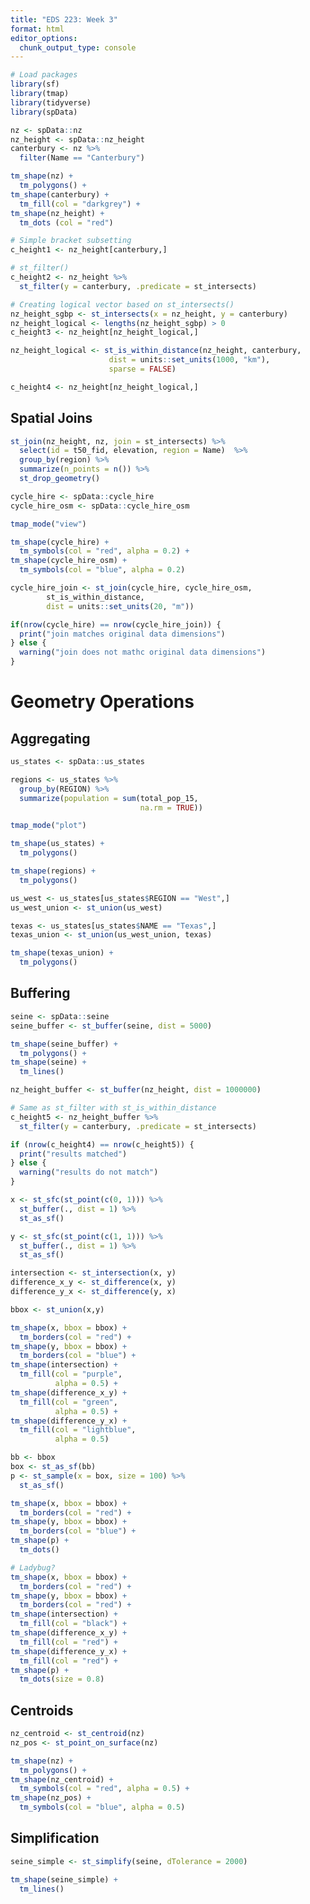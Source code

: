 ```yaml
---
title: "EDS 223: Week 3"
format: html
editor_options: 
  chunk_output_type: console
---
```


```r
# Load packages
library(sf)
library(tmap)
library(tidyverse)
library(spData)
```

```r
nz <- spData::nz
nz_height <- spData::nz_height
canterbury <- nz %>%
  filter(Name == "Canterbury")

tm_shape(nz) +
  tm_polygons() +
tm_shape(canterbury) +
  tm_fill(col = "darkgrey") +
tm_shape(nz_height) +
  tm_dots (col = "red")
```

```r
# Simple bracket subsetting
c_height1 <- nz_height[canterbury,]

# st_filter()
c_height2 <- nz_height %>%
  st_filter(y = canterbury, .predicate = st_intersects)

# Creating logical vector based on st_intersects()
nz_height_sgbp <- st_intersects(x = nz_height, y = canterbury)
nz_height_logical <- lengths(nz_height_sgbp) > 0
c_height3 <- nz_height[nz_height_logical,]
```

```r
nz_height_logical <- st_is_within_distance(nz_height, canterbury,
                      dist = units::set_units(1000, "km"),
                      sparse = FALSE)

c_height4 <- nz_height[nz_height_logical,]
```

## Spatial Joins

```r
st_join(nz_height, nz, join = st_intersects) %>%
  select(id = t50_fid, elevation, region = Name)  %>%
  group_by(region) %>%
  summarize(n_points = n()) %>%
  st_drop_geometry()
```

```r
cycle_hire <- spData::cycle_hire
cycle_hire_osm <- spData::cycle_hire_osm

tmap_mode("view")

tm_shape(cycle_hire) +
  tm_symbols(col = "red", alpha = 0.2) +
tm_shape(cycle_hire_osm) +
  tm_symbols(col = "blue", alpha = 0.2)
```

```r
cycle_hire_join <- st_join(cycle_hire, cycle_hire_osm,
        st_is_within_distance,
        dist = units::set_units(20, "m"))
```

```r
if(nrow(cycle_hire) == nrow(cycle_hire_join)) {
  print("join matches original data dimensions")
} else {
  warning("join does not mathc original data dimensions")
}
```

# Geometry Operations

## Aggregating

```r
us_states <- spData::us_states

regions <- us_states %>%
  group_by(REGION) %>%
  summarize(population = sum(total_pop_15, 
                             na.rm = TRUE))

tmap_mode("plot")

tm_shape(us_states) +
  tm_polygons()

tm_shape(regions) +
  tm_polygons()
```

```r
us_west <- us_states[us_states$REGION == "West",]
us_west_union <- st_union(us_west)

texas <- us_states[us_states$NAME == "Texas",]
texas_union <- st_union(us_west_union, texas)

tm_shape(texas_union) +
  tm_polygons()
```

## Buffering

```r
seine <- spData::seine
seine_buffer <- st_buffer(seine, dist = 5000)

tm_shape(seine_buffer) +
  tm_polygons() +
tm_shape(seine) +
  tm_lines()
```

```r
nz_height_buffer <- st_buffer(nz_height, dist = 1000000)

# Same as st_filter with st_is_within_distance
c_height5 <- nz_height_buffer %>%
  st_filter(y = canterbury, .predicate = st_intersects)

if (nrow(c_height4) == nrow(c_height5)) {
  print("results matched")
} else {
  warning("results do not match")
}
```

```r
x <- st_sfc(st_point(c(0, 1))) %>%
  st_buffer(., dist = 1) %>%
  st_as_sf()

y <- st_sfc(st_point(c(1, 1))) %>%
  st_buffer(., dist = 1) %>%
  st_as_sf()

intersection <- st_intersection(x, y)
difference_x_y <- st_difference(x, y)
difference_y_x <- st_difference(y, x)

bbox <- st_union(x,y)

tm_shape(x, bbox = bbox) +
  tm_borders(col = "red") +
tm_shape(y, bbox = bbox) +
  tm_borders(col = "blue") +
tm_shape(intersection) +
  tm_fill(col = "purple",
          alpha = 0.5) +
tm_shape(difference_x_y) +
  tm_fill(col = "green",
          alpha = 0.5) +
tm_shape(difference_y_x) +
  tm_fill(col = "lightblue",
          alpha = 0.5)
```

```r
bb <- bbox
box <- st_as_sf(bb)
p <- st_sample(x = box, size = 100) %>%
  st_as_sf()

tm_shape(x, bbox = bbox) +
  tm_borders(col = "red") +
tm_shape(y, bbox = bbox) +
  tm_borders(col = "blue") +
tm_shape(p) +
  tm_dots()
```

```r
# Ladybug?
tm_shape(x, bbox = bbox) +
  tm_borders(col = "red") +
tm_shape(y, bbox = bbox) +
  tm_borders(col = "red") +
tm_shape(intersection) +
  tm_fill(col = "black") +
tm_shape(difference_x_y) +
  tm_fill(col = "red") +
tm_shape(difference_y_x) +
  tm_fill(col = "red") +
tm_shape(p) +
  tm_dots(size = 0.8)
```

## Centroids

```r
nz_centroid <- st_centroid(nz)
nz_pos <- st_point_on_surface(nz)

tm_shape(nz) +
  tm_polygons() +
tm_shape(nz_centroid) +
  tm_symbols(col = "red", alpha = 0.5) +
tm_shape(nz_pos) +
  tm_symbols(col = "blue", alpha = 0.5)
```

## Simplification
```r
seine_simple <- st_simplify(seine, dTolerance = 2000)

tm_shape(seine_simple) +
  tm_lines()
```

